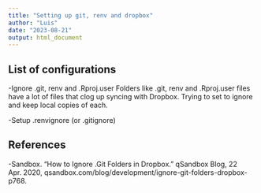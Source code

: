 ---
title: "Setting up git, renv and dropbox"
author: "Luis"
date: "2023-08-21"
output: html_document
---

## List of configurations
-Ignore .git, renv and .Rproj.user
Folders like .git, renv and .Rproj.user files have a lot of files that clog up syncing with Dropbox. 
Trying to set to ignore and keep local copies of each. 

-Setup .renvignore (or .gitignore)

## References
-Sandbox. “How to Ignore .Git Folders in Dropbox.” qSandbox Blog, 22 Apr. 2020, qsandbox.com/blog/development/ignore-git-folders-dropbox-p768. 